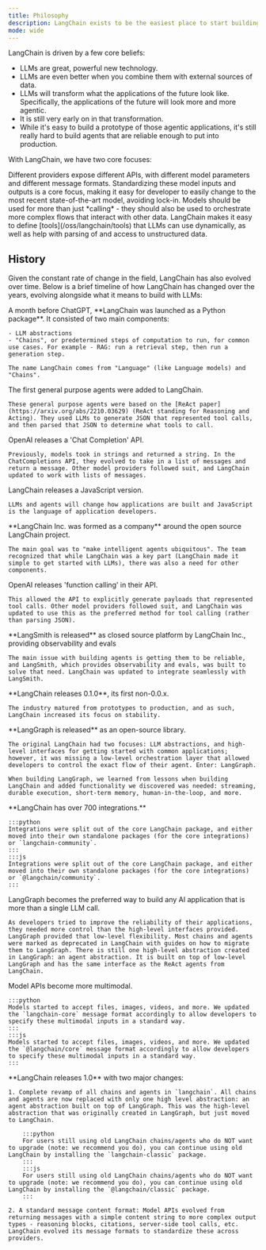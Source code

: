 ```yaml
---
title: Philosophy
description: LangChain exists to be the easiest place to start building with LLMs, while also being flexible and production-ready.
mode: wide
---
```



<AlphaCallout />

LangChain is driven by a few core beliefs:

- LLMs are great, powerful new technology.
- LLMs are even better when you combine them with external sources of data.
- LLMs will transform what the applications of the future look like. Specifically, the applications of the future will look more and more agentic.
- It is still very early on in that transformation.
- While it's easy to build a prototype of those agentic applications, it's still really hard to build agents that are reliable enough to put into production.

With LangChain, we have two core focuses:

<Steps>
    <Step title="We want to enable developers to build with the best models.">
        Different providers expose different APIs, with different model parameters and different message formats.
        Standardizing these model inputs and outputs is a core focus, making it easy for developer to easily change to the most recent state-of-the-art model, avoiding lock-in.
    </Step>
    <Step title="We want to make it easy to use models to orchestrate more complex flows that interact with other data and computation.">
        Models should be used for more than just *calling* - they should also be used to orchestrate more complex flows that interact with other data. LangChain makes it easy to define [tools](/oss/langchain/tools) that LLMs can use dynamically, as well as help with parsing of and access to unstructured data.
    </Step>
</Steps>

## History

Given the constant rate of change in the field, LangChain has also evolved over time. Below is a brief timeline of how LangChain has changed over the years, evolving alongside what it means to build with LLMs:

<Update label="2022-10-24" description="v0.0.1">
    A month before ChatGPT, **LangChain was launched as a Python package**. It consisted of two main components:

    - LLM abstractions
    - "Chains", or predetermined steps of computation to run, for common use cases. For example - RAG: run a retrieval step, then run a generation step.

    The name LangChain comes from "Language" (like Language models) and "Chains".
</Update>

<Update label="2022-12">
    The first general purpose agents were added to LangChain.

    These general purpose agents were based on the [ReAct paper](https://arxiv.org/abs/2210.03629) (ReAct standing for Reasoning and Acting). They used LLMs to generate JSON that represented tool calls, and then parsed that JSON to determine what tools to call.
</Update>

<Update label="2023-01">
    OpenAI releases a 'Chat Completion' API.

    Previously, models took in strings and returned a string. In the ChatCompletions API, they evolved to take in a list of messages and return a message. Other model providers followed suit, and LangChain updated to work with lists of messages.
</Update>

<Update label="2023-01">
    LangChain releases a JavaScript version.

    LLMs and agents will change how applications are built and JavaScript is the language of application developers.
</Update>

<Update label="2023-02">
    **LangChain Inc. was formed as a company** around the open source LangChain project.

    The main goal was to "make intelligent agents ubiquitous". The team recognized that while LangChain was a key part (LangChain made it simple to get started with LLMs), there was also a need for other components.
</Update>

<Update label="2023-03">
    OpenAI releases 'function calling' in their API.

    This allowed the API to explicitly generate payloads that represented tool calls. Other model providers followed suit, and LangChain was updated to use this as the preferred method for tool calling (rather than parsing JSON).
</Update>

<Update label="2023-06">
    **LangSmith is released** as closed source platform by LangChain Inc., providing observability and evals

    The main issue with building agents is getting them to be reliable, and LangSmith, which provides observability and evals, was built to solve that need. LangChain was updated to integrate seamlessly with LangSmith.
</Update>

<Update label="2024-01" description="v0.1.0">
    **LangChain releases 0.1.0**, its first non-0.0.x.

    The industry matured from prototypes to production, and as such, LangChain increased its focus on stability.
</Update>

<Update label="2024-02">
    **LangGraph is released** as an open-source library.

    The original LangChain had two focuses: LLM abstractions, and high-level interfaces for getting started with common applications; however, it was missing a low-level orchestration layer that allowed developers to control the exact flow of their agent. Enter: LangGraph.

    When building LangGraph, we learned from lessons when building LangChain and added functionality we discovered was needed: streaming, durable execution, short-term memory, human-in-the-loop, and more.
</Update>

<Update label="2024-06">
    **LangChain has over 700 integrations.**

    :::python
    Integrations were split out of the core LangChain package, and either moved into their own standalone packages (for the core integrations) or `langchain-community`.
    :::
    :::js
    Integrations were split out of the core LangChain package, and either moved into their own standalone packages (for the core integrations) or `@langchain/community`.
    :::
</Update>

<Update label="2024-10">
    LangGraph becomes the preferred way to build any AI application that is more than a single LLM call.

    As developers tried to improve the reliability of their applications, they needed more control than the high-level interfaces provided. LangGraph provided that low-level flexibility. Most chains and agents were marked as deprecated in LangChain with guides on how to migrate them to LangGraph. There is still one high-level abstraction created in LangGraph: an agent abstraction. It is built on top of low-level LangGraph and has the same interface as the ReAct agents from LangChain.
</Update>

<Update label="2025-04">
    Model APIs become more multimodal.

    :::python
    Models started to accept files, images, videos, and more. We updated the `langchain-core` message format accordingly to allow developers to specify these multimodal inputs in a standard way.
    :::
    :::js
    Models started to accept files, images, videos, and more. We updated the `@langchain/core` message format accordingly to allow developers to specify these multimodal inputs in a standard way.
    :::
</Update>

<Update label="2025-10" description="v1.0.0">
    **LangChain releases 1.0** with two major changes:

    1. Complete revamp of all chains and agents in `langchain`. All chains and agents are now replaced with only one high level abstraction: an agent abstraction built on top of LangGraph. This was the high-level abstraction that was originally created in LangGraph, but just moved to LangChain.

        :::python
        For users still using old LangChain chains/agents who do NOT want to upgrade (note: we recommend you do), you can continue using old LangChain by installing the `langchain-classic` package.
        :::
        :::js
        For users still using old LangChain chains/agents who do NOT want to upgrade (note: we recommend you do), you can continue using old LangChain by installing the `@langchain/classic` package.
        :::

    2. A standard message content format: Model APIs evolved from returning messages with a simple content string to more complex output types - reasoning blocks, citations, server-side tool calls, etc. LangChain evolved its message formats to standardize these across providers.
</Update>

